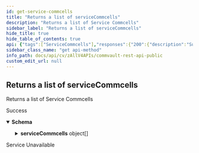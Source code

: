 ```yaml
---
id: get-service-commcells
title: "Returns a list of serviceCommcells"
description: "Returns a list of Service Commcells"
sidebar_label: "Returns a list of serviceCommcells"
hide_title: true
hide_table_of_contents: true
api: {"tags":["ServiceCommcells"],"responses":{"200":{"description":"Success","content":{"application/json":{"schema":{"type":"object","properties":{"serviceCommcells":{"type":"array","items":{"description":"Returns a list of service commcells","properties":{"hostname":{"description":"hostname of the Commcell","type":"string"},"id":{"description":"Id of the commcell","format":"int32","type":"integer"},"name":{"description":"Name of the commcell entity","type":"string"},"role":{"description":"Role of the commcell","enum":["NOTCONFIGURED","ROUTERCOMMCELL","ROUTERCOMMCELL_SERVICECOMMCELL","IDPCOMMCELL","IDPCOMMCELL_SERVICECOMMCELL","CLOUDSERVICE","ONPRIM_SUBSCRIBER_OF_CLOUDSERVICE","MSP_CLOUDSERVICE"],"type":"string"},"syncStatus":{"description":"Sync status of the commcell","properties":{"errorMessage":{"description":"errorMessage if the commcell failed to sync","items":{"properties":{"message":{"description":"Description of the error","type":"string"},"name":{"description":"Name of the error","type":"string"}},"type":"object"},"title":"ErrorMessage","type":"array","x-tags":["ServiceCommcells"]},"lastSyncedWithIDP":{"description":"returns the last synced time with IDP(unix time format)","format":"int32","type":"integer"},"status":{"description":"status of the commcell","enum":["SUCCESSFUL","FAILED"],"type":"string"}},"required":["errorMessage"],"title":"SyncStatus","type":"object","x-tags":["ServiceCommcells"]},"useUniversalCommandCenter":{"description":"if enabled the Command Center of the commcell belong to the primary CommCell","type":"boolean"}},"title":"ServiceCommcells","type":"object","x-tags":["ServiceCommcells"]}}}}}}},"503":{"description":"Service Unavailable"}},"operationId":"GetServiceCommcells","description":"Returns a list of Service Commcells","method":"get","path":"/V4/ServiceCommcells","servers":[{"url":"http://{hostname}/webconsole/api","variables":{"hostname":{"default":"localhost","description":"Webconsole"}}}],"securitySchemes":{"token":{"in":"header","name":"Authtoken","type":"apiKey"}},"info":{"version":"1.0.0","contact":{},"description":"## Welcome\n\nWelcome to Commvault's Rest APIs. You can explore our APIs in [Postman](https://getpostman.com) using the predefined requests we created\n\nThe current version of this documentation is **Commvault Platform Release 2022E**.\n\nYou can access LTS documentation here:\n\n[Feature Release 11.20](https://documenter.getpostman.com/view/2046098/UVR7KoPJ)\n\n[Feature Release 11.24](https://documenter.getpostman.com/view/2046098/UVR7KoPL)\n\nFor more V2 and Latest APIs, please visit your API Explorer page.  \n[*More Details*](http://documentation.commvault.com/commvault/v11/article?p=107350_1.htm)\n\n## Setup\n\nTo get started, [create an environment in Postman](https://www.getpostman.com/docs/environments), select that environment, and set your environment variables by entering necessary values in the `0 - Setup/Environment Setup` pre-request script ([documentation on pre-request scripts](http://www.getpostman.com/docs/pre_request_scripts)). Also, Some of our calls might have dependencies. `GET`/`PUT`/`DELETE` may only work after an item is created with a `POST`.\n\nThe same set of APIs can be used for both XML and JSON. If you want to get equivalent JSON for the XML, use our [API](https://api.commvault.com/#fe2fa795-dd7c-4416-857d-75704b52be8c) for conversion.\n\n**Note:** Swagger Documentation for V2/Latest APIs are present in the following URL:  \n`{ServerURL}/sandbox/apiexplorer`\n\n[*More Details*](http://documentation.commvault.com/commvault/v11/article?p=45551.htm)","title":"Commvault Rest API - Public"},"postman":{"name":"Returns a list of serviceCommcells","description":{"content":"Returns a list of Service Commcells","type":"text/plain"},"url":{"path":["V4","ServiceCommcells"],"host":["{{baseUrl}}"],"query":[],"variable":[]},"header":[{"key":"Accept","value":"application/json"}],"method":"GET"}}
sidebar_class_name: "get api-method"
info_path: docs/api/cv/zAllV4APIs/commvault-rest-api-public
custom_edit_url: null
---
```



## Returns a list of serviceCommcells



Returns a list of Service Commcells

<div><ApiTabs><TabItem label={"200"} value={"200"}><div>

Success

</div><div><MimeTabs schemaType={"response"}><TabItem label={"application/json"} value={"application/json"}><SchemaTabs><TabItem label={"Schema"} value={"Schema"}><details style={{}} data-collapsed={false} open={true}><summary style={{"textAlign":"left"}}><strong>Schema</strong></summary><div style={{"textAlign":"left","marginLeft":"1rem"}}></div><ul style={{"marginLeft":"1rem"}}><SchemaItem collapsible={true} className={"schemaItem"}><details style={{}}><summary style={{}}><strong>serviceCommcells</strong><span style={{"opacity":"0.6"}}> object[]</span></summary><div style={{"marginLeft":"1rem"}}><SchemaItem collapsible={false} name={"hostname"} required={false} deprecated={undefined} schemaDescription={"hostname of the Commcell"} schemaName={"string"} qualifierMessage={undefined} defaultValue={undefined}></SchemaItem><SchemaItem collapsible={false} name={"id"} required={false} deprecated={undefined} schemaDescription={"Id of the commcell"} schemaName={"int32"} qualifierMessage={undefined} defaultValue={undefined}></SchemaItem><SchemaItem collapsible={false} name={"name"} required={false} deprecated={undefined} schemaDescription={"Name of the commcell entity"} schemaName={"string"} qualifierMessage={undefined} defaultValue={undefined}></SchemaItem><SchemaItem collapsible={false} name={"role"} required={false} deprecated={undefined} schemaDescription={"Role of the commcell"} schemaName={"string"} qualifierMessage={"**Possible values:** [`NOTCONFIGURED`, `ROUTERCOMMCELL`, `ROUTERCOMMCELL_SERVICECOMMCELL`, `IDPCOMMCELL`, `IDPCOMMCELL_SERVICECOMMCELL`, `CLOUDSERVICE`, `ONPRIM_SUBSCRIBER_OF_CLOUDSERVICE`, `MSP_CLOUDSERVICE`]"} defaultValue={undefined}></SchemaItem><SchemaItem collapsible={true} className={"schemaItem"}><details style={{}}><summary style={{}}><strong>syncStatus</strong><span style={{"opacity":"0.6"}}> object</span></summary><div style={{"marginLeft":"1rem"}}><div style={{"marginTop":".5rem","marginBottom":".5rem"}}>

Sync status of the commcell

</div><SchemaItem collapsible={true} className={"schemaItem"}><details style={{}}><summary style={{}}><strong>errorMessage</strong><span style={{"opacity":"0.6"}}> object[]</span></summary><div style={{"marginLeft":"1rem"}}><div style={{"marginTop":".5rem","marginBottom":".5rem"}}>

errorMessage if the commcell failed to sync

</div><SchemaItem collapsible={false} name={"message"} required={false} deprecated={undefined} schemaDescription={"Description of the error"} schemaName={"string"} qualifierMessage={undefined} defaultValue={undefined}></SchemaItem><SchemaItem collapsible={false} name={"name"} required={false} deprecated={undefined} schemaDescription={"Name of the error"} schemaName={"string"} qualifierMessage={undefined} defaultValue={undefined}></SchemaItem></div></details></SchemaItem><SchemaItem collapsible={false} name={"lastSyncedWithIDP"} required={false} deprecated={undefined} schemaDescription={"returns the last synced time with IDP(unix time format)"} schemaName={"int32"} qualifierMessage={undefined} defaultValue={undefined}></SchemaItem><SchemaItem collapsible={false} name={"status"} required={false} deprecated={undefined} schemaDescription={"status of the commcell"} schemaName={"string"} qualifierMessage={"**Possible values:** [`SUCCESSFUL`, `FAILED`]"} defaultValue={undefined}></SchemaItem></div></details></SchemaItem><SchemaItem collapsible={false} name={"useUniversalCommandCenter"} required={false} deprecated={undefined} schemaDescription={"if enabled the Command Center of the commcell belong to the primary CommCell"} schemaName={"boolean"} qualifierMessage={undefined} defaultValue={undefined}></SchemaItem></div></details></SchemaItem></ul></details></TabItem><TabItem label={"Example (from schema)"} value={"Example (from schema)"}><ResponseSamples responseExample={"{\n  \"serviceCommcells\": [\n    {\n      \"hostname\": \"string\",\n      \"id\": 0,\n      \"name\": \"string\",\n      \"role\": \"NOTCONFIGURED\",\n      \"syncStatus\": {\n        \"errorMessage\": [\n          {\n            \"message\": \"string\",\n            \"name\": \"string\"\n          }\n        ],\n        \"lastSyncedWithIDP\": 0,\n        \"status\": \"SUCCESSFUL\"\n      },\n      \"useUniversalCommandCenter\": true\n    }\n  ]\n}"} language={"json"}></ResponseSamples></TabItem></SchemaTabs></TabItem></MimeTabs></div></TabItem><TabItem label={"503"} value={"503"}><div>

Service Unavailable

</div><div></div></TabItem></ApiTabs></div>
      